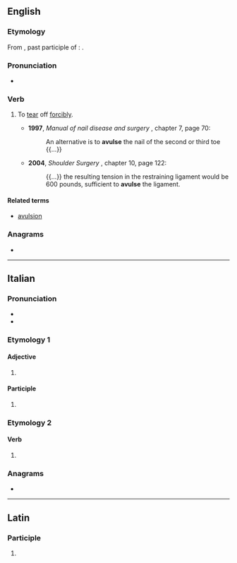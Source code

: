 ==English==

===Etymology===
From {{der|en|la|avulsus}}, past participle of {{m|la|avello}}: {{affix|la|ab-|vellō|nocat=1}}.

===Pronunciation===
* {{IPA|en|/əˈvʌls/}}

===Verb===
{{en-verb}}

# {{lb|en|medicine}} To [[tear]] off [[forcibly]].
#* '''1997''', ''Manual of nail disease and surgery'' {{ISBN|0-86542-638-4}}, chapter 7, page 70:
#*: An alternative is to '''avulse''' the nail of the second or third toe {{...}}
#* '''2004''', ''Shoulder Surgery'' {{ISBN|0-7216-9598-1}}, chapter 10, page 122:
#*: {{...}} the resulting tension in the restraining ligament would be 600 pounds, sufficient to '''avulse''' the ligament.

====Related terms====
* [[avulsion]]

===Anagrams===
* {{anagrams|en|a=aelsuv|alveus|values}}

----

==Italian==

===Pronunciation===
* {{it-IPA|avùlse}}
* {{rhymes|it|ulse}}

===Etymology 1===
{{nonlemma}}

====Adjective====
{{it-adj-form}}

# {{adj form of|it|avulso||f|p}}

====Participle====
{{head|it|past participle form}}

# {{feminine plural of|it|avulso}}

===Etymology 2===
{{nonlemma}}

====Verb====
{{head|it|verb form}}

# {{infl of|it|avellere||3|s|phis}}

===Anagrams===
* {{anagrams|it|a=aelsuv|evulsa}}

----

==Latin==

===Participle===
{{la-part-form|āvulse}}

# {{inflection of|la|āvulsus||voc|m|s}}
